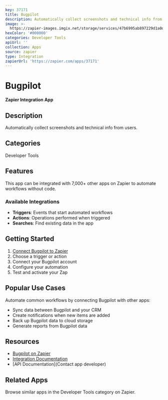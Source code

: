```yaml
---
key: 37171
title: Bugpilot
description: Automatically collect screenshots and technical info from users.
image: >-
  https://zapier-images.imgix.net/storage/services/47b6995ab897229d1a0d00d05d9a7571.png?auto=format%2Ccompress&ixlib=python-3.0.0&q=50
hexColor: '#000000'
categories: Developer Tools
apiUrl: ''
collection: Apps
source: zapier
type: Integration
zapierUrl: 'https://zapier.com/apps/37171'
---
```

# Bugpilot

**Zapier Integration App**

## Description

Automatically collect screenshots and technical info from users.

## Categories

Developer Tools

## Features

This app can be integrated with 7,000+ other apps on Zapier to automate workflows without code.

### Available Integrations

- **Triggers**: Events that start automated workflows
- **Actions**: Operations performed when triggered
- **Searches**: Find existing data in the app

## Getting Started

1. [Connect Bugpilot to Zapier](https://zapier.com/apps/37171)
2. Choose a trigger or action
3. Connect your Bugpilot account
4. Configure your automation
5. Test and activate your Zap

## Popular Use Cases

Automate common workflows by connecting Bugpilot with other apps:

- Sync data between Bugpilot and your CRM
- Create notifications when new items are added
- Back up Bugpilot data to cloud storage
- Generate reports from Bugpilot data

## Resources

- [Bugpilot on Zapier](https://zapier.com/apps/37171)
- [Integration Documentation](https://zapier.com/apps/37171/integrations)
- [API Documentation](Contact app developer)

## Related Apps

Browse similar apps in the Developer Tools category on Zapier.

